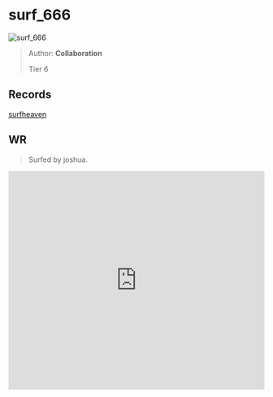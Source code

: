 
# surf_666

![surf_666](https://raw.githubusercontent.com/Sayt123/SurfMapPics/Maps-and-bonuses/csgo/surf_666.jpg)

> Author: **Collaboration**
>
> Tier 6

## Records

[surfheaven](https://surfheaven.eu/map/surf_666)

## WR

> Surfed by joshua.

<iframe
width="100%"
height="430"
src="https://www.youtube.com/embed/vmtRDayXIM4"
frameborder="0"
allow="accelerometer; autoplay; clipboard-write; encrypted-media; gyroscope; picture-in-picture"
allowFullScreen
/>

```md

[Surf Timer] - yoshoeua finished in 02:55:82 (WR -00:01:96). Improving by 00:03:72
[Surf Timer] - yoshoeua beat the map record! Rank: 1/788

Previous WR holder: emil


```
                